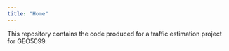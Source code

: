 ```yaml
---
title: "Home"
---
```


This repository contains the code produced for a traffic estimation project
for GEO5099.


